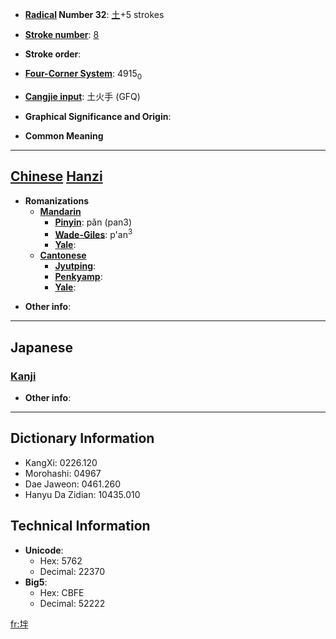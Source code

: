* '''[[Wiktionary:Chinese radical index| Radical]] Number 32''': [[Wiktionary:Chinese radical index 土|土]]+5 strokes

* '''[[Wiktionary:Chinese total strokes index|Stroke number]]''': [[Wiktionary:Chinese total strokes index 8|8]]

* '''Stroke order''': 

* '''[[Wiktionary:Chinese four corner index|Four-Corner System]]''': 4915<sub>0</sub>

* '''[[Wiktionary:Chinese Cangjie index|Cangjie input]]''': 土火手 (GFQ)

* '''Graphical Significance and Origin''': 

* '''Common Meaning'''

----

== [[Chinese]] [[Hanzi]] ==

* '''Romanizations'''
** '''[[Mandarin]]'''
*** '''[[Pinyin]]''': pǎn (pan3)
*** '''[[Wade-Giles]]''': p'an<sup>3</sup>
*** '''[[Yale]]''': 
** '''[[Cantonese]]'''
*** '''[[Jyutping]]''':
*** '''[[Penkyamp]]''': 
*** '''[[Yale]]''': 

* '''Other info''': 

----

==Japanese==
===[[Kanji]]===
{{kanji|on readings=[[はん]] (han), [[ばん]] (ban)
|kun readings=[[たひらか]] (tahiraka), [[ちり]] (chiri)
}}

* '''Other info''':  

----

== Dictionary Information ==

* KangXi: 0226.120
* Morohashi: 04967
* Dae Jaweon: 0461.260
* Hanyu Da Zidian: 10435.010

== Technical Information ==

* '''Unicode''':
** Hex: 5762
** Decimal: 22370
* '''Big5''':
** Hex: CBFE
** Decimal: 52222

[[fr:坢]]